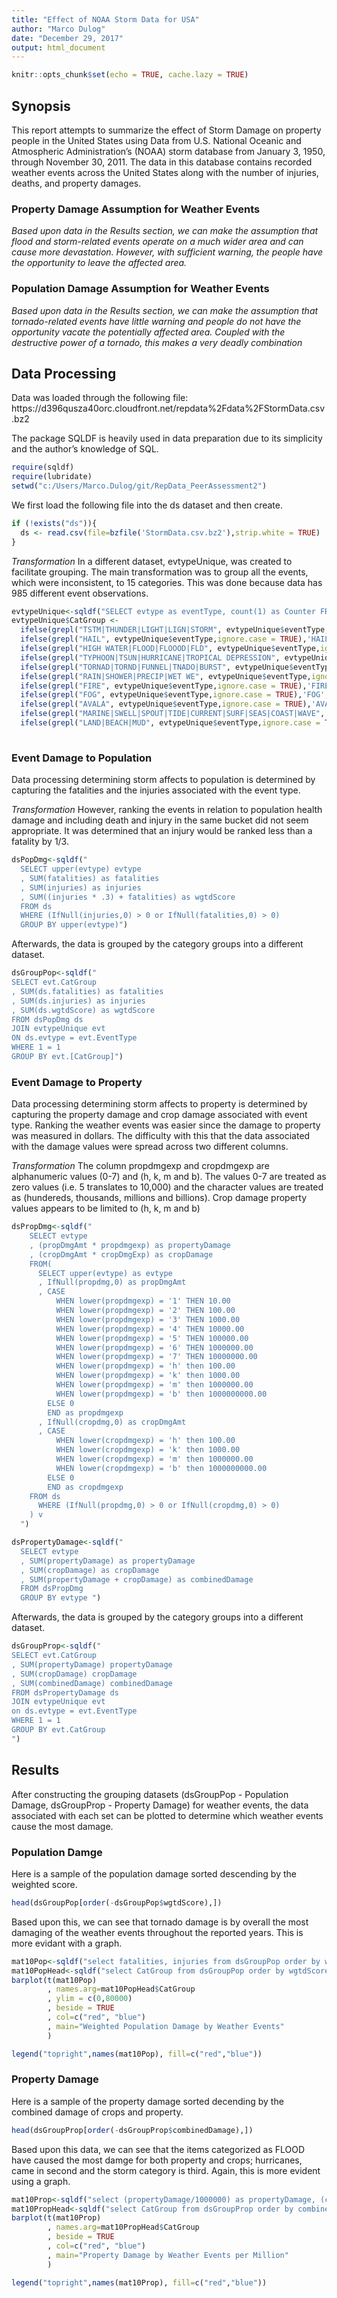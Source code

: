 ```yaml
---
title: "Effect of NOAA Storm Data for USA"
author: "Marco Dulog"
date: "December 29, 2017"
output: html_document
---
```


```r
knitr::opts_chunk$set(echo = TRUE, cache.lazy = TRUE)
```

## Synopsis

This report attempts to summarize the effect of Storm Damage on property people in the United States using Data from U.S. National Oceanic and Atmospheric Administration's (NOAA) storm database from January 3, 1950, through November 30, 2011.  The data in this database contains recorded weather events across the United States along with the number of injuries, deaths, and property damages.  

### Property Damage Assumption for Weather Events
*Based upon data in the Results section, we can make the assumption that flood and storm-related events operate on a much wider area and can cause more devastation.  However, with sufficient warning, the people have the opportunity to leave the affected area.*

### Population Damage Assumption for Weather Events
*Based upon data in the Results section, we can make the assumption that tornado-related events have little warning and people do not have the opportunity vacate the potentially affected area.  Coupled with the destructive power of a tornado, this makes a very deadly combination*

## Data Processing

Data was loaded through the following file: 
https://d396qusza40orc.cloudfront.net/repdata%2Fdata%2FStormData.csv.bz2

The package SQLDF is heavily used in data preparation due to its simplicity and the author's knowledge of SQL.

```r
require(sqldf)
require(lubridate)
setwd("c:/Users/Marco.Dulog/git/RepData_PeerAssessment2")
```

We first load the following file into the ds dataset and then create. 
```r
if (!exists("ds")){ 
  ds <- read.csv(file=bzfile('StormData.csv.bz2'),strip.white = TRUE) 
}
```
*Transformation*
In a different dataset, evtypeUnique, was created to facilitate grouping.  The main transformation was to group all the events, which were inconsistent, to 15 categories.  This was done because data has 985 different event observations. 
```r
evtypeUnique<-sqldf("SELECT evtype as eventType, count(1) as Counter FROM ds GROUP BY evtype")
evtypeUnique$CatGroup <- 
  ifelse(grepl("TSTM|THUNDER|LIGHT|LIGN|STORM", evtypeUnique$eventType, ignore.case = TRUE),"STORM",
  ifelse(grepl("HAIL", evtypeUnique$eventType,ignore.case = TRUE),'HAIL',
  ifelse(grepl("HIGH WATER|FLOOD|FLOOOD|FLD", evtypeUnique$eventType,ignore.case = TRUE),'FLOOD',
  ifelse(grepl("TYPHOON|TSUN|HURRICANE|TROPICAL DEPRESSION", evtypeUnique$eventType,ignore.case = TRUE),'HURRICANE',       
  ifelse(grepl("TORNAD|TORND|FUNNEL|TNADO|BURST", evtypeUnique$eventType,ignore.case = TRUE),'TORNADO',       
  ifelse(grepl("RAIN|SHOWER|PRECIP|WET WE", evtypeUnique$eventType,ignore.case = TRUE),'RAIN',        ifelse(grepl("GLAZE|RECORD COLD|FREEZ|FROST|LOW TEMP|COLD|BLIZ|RECORD LOW|ICE|WINT|ICY|ICE|SNOW|SLEET", evtypeUnique$eventType,ignore.case = TRUE),'WINTER EVENTS',          ifelse(grepl("Temperature record|WARM|HEAT|RECORD HIGH|HIGH TEMP|WARM TEMP|RECORD TEMP|HOT|DROUGHT|DRY|WARMTH", evtypeUnique$eventType,ignore.case = TRUE),'HEAT EVENTS',                ifelse(grepl("WIND|DUST DEV", evtypeUnique$eventType,ignore.case = TRUE),'WIND',                
  ifelse(grepl("FIRE", evtypeUnique$eventType,ignore.case = TRUE),'FIRE',                
  ifelse(grepl("FOG", evtypeUnique$eventType,ignore.case = TRUE),'FOG', 
  ifelse(grepl("AVALA", evtypeUnique$eventType,ignore.case = TRUE),'AVALANCHE',
  ifelse(grepl("MARINE|SWELL|SPOUT|TIDE|CURRENT|SURF|SEAS|COAST|WAVE",    evtypeUnique$eventType,ignore.case = TRUE),'MARINE EVENTS',                
  ifelse(grepl("LAND|BEACH|MUD", evtypeUnique$eventType,ignore.case = TRUE),'ERROSION',                "OTHER")
                                                                                      )))))))))))))
```
### Event Damage to Population

Data processing determining storm affects to population is determined by capturing the fatalities and the injuries associated with the event type.  

*Transformation*
However, ranking the events in relation to population health damage and including death and injury in the same bucket did not seem appropriate.  It was determined that an injury would be ranked less than a fatality by 1/3.

```r
dsPopDmg<-sqldf("
  SELECT upper(evtype) evtype
  , SUM(fatalities) as fatalities
  , SUM(injuries) as injuries 
  , SUM((injuries * .3) + fatalities) as wgtdScore
  FROM ds 
  WHERE (IfNull(injuries,0) > 0 or IfNull(fatalities,0) > 0) 
  GROUP BY upper(evtype)")
```

Afterwards, the data is grouped by the category groups into a different dataset.  
```r
dsGroupPop<-sqldf("
SELECT evt.CatGroup
, SUM(ds.fatalities) as fatalities
, SUM(ds.injuries) as injuries
, SUM(ds.wgtdScore) as wgtdScore
FROM dsPopDmg ds
JOIN evtypeUnique evt
ON ds.evtype = evt.EventType
WHERE 1 = 1
GROUP BY evt.[CatGroup]")
```

### Event Damage to Property

Data processing determining storm affects to property is determined by capturing the property damage and crop damage associated with event type.  Ranking the weather events was easier since the damage to property was measured in dollars.  The difficulty with this that the data associated with the damage values were spread across two different columns.  

*Transformation*
The column propdmgexp and cropdmgexp are alphanumeric values (0-7) and (h, k, m and b).  The values 0-7 are treated as zero values (i.e. 5 translates to 10,000) and the character values are treated as (hundereds, thousands, millions and billions).  Crop damage property values appears to be limited to (h, k, m and b)
```r
dsPropDmg<-sqldf("
    SELECT evtype
    , (propDmgAmt * propdmgexp) as propertyDamage
    , (cropDmgAmt * cropDmgExp) as cropDamage
    FROM(
      SELECT upper(evtype) as evtype
      , IfNull(propdmg,0) as propDmgAmt
      , CASE 
          WHEN lower(propdmgexp) = '1' THEN 10.00
          WHEN lower(propdmgexp) = '2' THEN 100.00
          WHEN lower(propdmgexp) = '3' THEN 1000.00
          WHEN lower(propdmgexp) = '4' THEN 10000.00
          WHEN lower(propdmgexp) = '5' THEN 100000.00
          WHEN lower(propdmgexp) = '6' THEN 1000000.00
          WHEN lower(propdmgexp) = '7' THEN 10000000.00
          WHEN lower(propdmgexp) = 'h' then 100.00
          WHEN lower(propdmgexp) = 'k' then 1000.00
          WHEN lower(propdmgexp) = 'm' then 1000000.00
          WHEN lower(propdmgexp) = 'b' then 1000000000.00
        ELSE 0
        END as propdmgexp
      , IfNull(cropdmg,0) as cropDmgAmt
      , CASE 
          WHEN lower(cropdmgexp) = 'h' then 100.00
          WHEN lower(cropdmgexp) = 'k' then 1000.00
          WHEN lower(cropdmgexp) = 'm' then 1000000.00
          WHEN lower(cropdmgexp) = 'b' then 1000000000.00
        ELSE 0
        END as cropdmgexp
    FROM ds
      WHERE (IfNull(propdmg,0) > 0 or IfNull(cropdmg,0) > 0)
    ) v
  ")

dsPropertyDamage<-sqldf("
  SELECT evtype
  , SUM(propertyDamage) as propertyDamage
  , SUM(cropDamage) as cropDamage
  , SUM(propertyDamage + cropDamage) as combinedDamage 
  FROM dsPropDmg 
  GROUP BY evtype ")
```
Afterwards, the data is grouped by the category groups into a different dataset.  
```r
dsGroupProp<-sqldf("
SELECT evt.CatGroup
, SUM(propertyDamage) propertyDamage
, SUM(cropDamage) cropDamage
, SUM(combinedDamage) combinedDamage
FROM dsPropertyDamage ds
JOIN evtypeUnique evt
on ds.evtype = evt.EventType
WHERE 1 = 1
GROUP BY evt.CatGroup
")

```


## Results

After constructing the grouping datasets (dsGroupPop - Population Damage, dsGroupProp - Property Damage) for weather events, the data associated with each set can be plotted to determine which weather events cause the most damage.

### Population Damge

Here is a sample of the population damage sorted descending by the weighted score. 
```r
head(dsGroupPop[order(-dsGroupPop$wgtdScore),])
```
Based upon this, we can see that tornado damage is by overall the most damaging of the weather events throughout the reported years.  This is more evidant with a graph.
```r
mat10Pop<-sqldf("select fatalities, injuries from dsGroupPop order by wgtdScore desc LIMIT 10")
mat10PopHead<-sqldf("select CatGroup from dsGroupPop order by wgtdScore desc LIMIT 10")
barplot(t(mat10Pop)
        , names.arg=mat10PopHead$CatGroup
        , ylim = c(0,80000)
        , beside = TRUE
        , col=c("red", "blue")
        , main="Weighted Population Damage by Weather Events"
        )

legend("topright",names(mat10Pop), fill=c("red","blue"))
```

### Property Damage

Here is a sample of the property damage sorted decending by the combined damage of crops and property.
```r
head(dsGroupProp[order(-dsGroupProp$combinedDamage),])
```

Based upon this data, we can see that the items categorized as FLOOD have caused the most damge for both property and crops; hurricanes, came in second and the storm category is third.  Again, this is more evident using a graph.

```r
mat10Prop<-sqldf("select (propertyDamage/1000000) as propertyDamage, (cropDamage/1000000) as cropDamage from dsGroupProp order by combinedDamage desc LIMIT 10")
mat10PropHead<-sqldf("select CatGroup from dsGroupProp order by combinedDamage desc LIMIT 10")
barplot(t(mat10Prop)
        , names.arg=mat10PropHead$CatGroup
        , beside = TRUE
        , col=c("red", "blue")
        , main="Property Damage by Weather Events per Million"
        )

legend("topright",names(mat10Prop), fill=c("red","blue"))

```